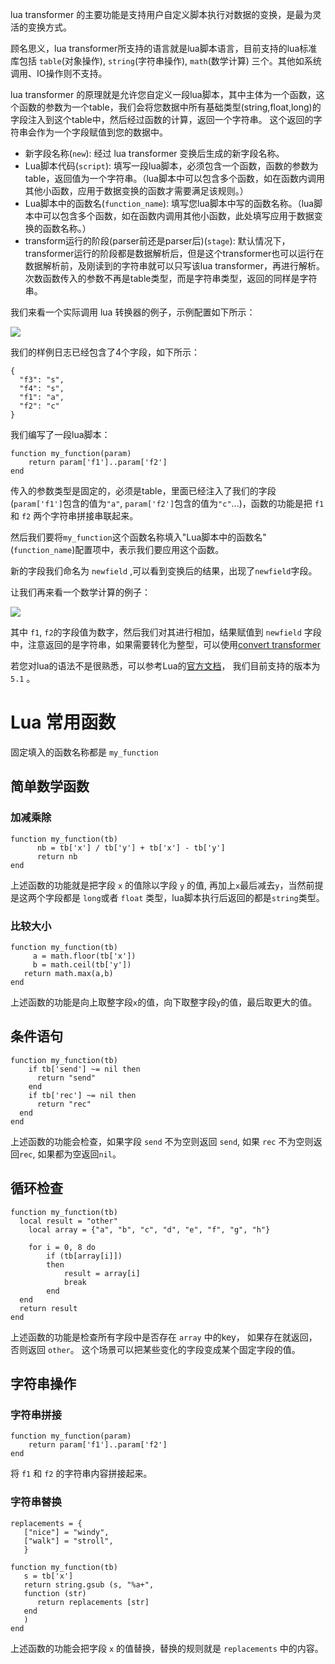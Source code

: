 lua transformer 的主要功能是支持用户自定义脚本执行对数据的变换，是最为灵活的变换方式。

顾名思义，lua transformer所支持的语言就是lua脚本语言，目前支持的lua标准库包括 `table`(对象操作), `string`(字符串操作), `math`(数学计算) 三个。其他如系统调用、IO操作则不支持。

lua transformer 的原理就是允许您自定义一段lua脚本，其中主体为一个函数，这个函数的参数为一个table，我们会将您数据中所有基础类型(string,float,long)的字段注入到这个table中，然后经过函数的计算，返回一个字符串。
这个返回的字符串会作为一个字段赋值到您的数据中。


* 新字段名称(`new`): 经过 lua transformer 变换后生成的新字段名称。
* Lua脚本代码(`script`): 填写一段lua脚本，必须包含一个函数，函数的参数为table，返回值为一个字符串。（lua脚本中可以包含多个函数，如在函数内调用其他小函数，应用于数据变换的函数才需要满足该规则。）
* Lua脚本中的函数名(`function_name`): 填写您lua脚本中写的函数名称。（lua脚本中可以包含多个函数，如在函数内调用其他小函数，此处填写应用于数据变换的函数名称。）
* transform运行的阶段(parser前还是parser后)(`stage`): 默认情况下，transformer运行的阶段都是数据解析后，但是这个transformer也可以运行在数据解析前，及刚读到的字符串就可以只写该lua transformer，再进行解析。次数函数传入的参数不再是table类型，而是字符串类型，返回的同样是字符串。



我们来看一个实际调用 lua 转换器的例子，示例配置如下所示：

![](https://dn-odum9helk.qbox.me/FmMYksiqIzXao6pqgBWsWfy5c1lG)


我们的样例日志已经包含了4个字段，如下所示：

```
{
  "f3": "s",
  "f4": "s",
  "f1": "a",
  "f2": "c"
}
```

我们编写了一段lua脚本：

```
function my_function(param)
	return param['f1']..param['f2']
end
```

传入的参数类型是固定的，必须是table，里面已经注入了我们的字段(`param['f1']`包含的值为`"a"`, `param['f2']`包含的值为`"c"`...)，函数的功能是把 `f1` 和 `f2` 两个字符串拼接串联起来。

然后我们要将`my_function`这个函数名称填入"Lua脚本中的函数名"(`function_name`)配置项中，表示我们要应用这个函数。

新的字段我们命名为 `newfield` ,可以看到变换后的结果，出现了`newfield`字段。


让我们再来看一个数学计算的例子：

![](https://dn-odum9helk.qbox.me/FrBswR1_wNwLVEvJDDVTuEvmLs-0)

其中 `f1`, `f2`的字段值为数字，然后我们对其进行相加，结果赋值到 `newfield` 字段中，注意返回的是字符串，如果需要转化为整型，可以使用[convert transformer](/insight/manual/4789/convert-transformer)



若您对lua的语法不是很熟悉，可以参考Lua的[官方文档](http://www.lua.org/manual/5.1)， 我们目前支持的版本为 `5.1` 。


# Lua 常用函数

固定填入的函数名称都是  `my_function`

## 简单数学函数

### 加减乘除

```
function my_function(tb)
      nb = tb['x'] / tb['y'] + tb['x'] - tb['y']
      return nb
end
```

上述函数的功能就是把字段 `x` 的值除以字段 `y` 的值, 再加上`x`最后减去`y`，当然前提是这两个字段都是 `long`或者 `float` 类型，lua脚本执行后返回的都是`string`类型。


### 比较大小

```
function my_function(tb)
	 a = math.floor(tb['x'])
	 b = math.ceil(tb['y'])
   return math.max(a,b)
end
```

上述函数的功能是向上取整字段`x`的值，向下取整字段`y`的值，最后取更大的值。


## 条件语句

```
function my_function(tb)
    if tb['send'] ~= nil then
      return "send"
    end
    if tb['rec'] ~= nil then
      return "rec"
  end
end
```

上述函数的功能会检查，如果字段 `send` 不为空则返回 `send`, 如果 `rec` 不为空则返回`rec`, 如果都为空返回`nil`。

## 循环检查

```
function my_function(tb)
  local result = "other"
	local array = {"a", "b", "c", "d", "e", "f", "g", "h"}
	
	for i = 0, 8 do
		if (tb[array[i]]) 
		then
			result = array[i]
			break
		end
  end
  return result
end
```

上述函数的功能是检查所有字段中是否存在 `array` 中的key， 如果存在就返回，否则返回 `other`。 这个场景可以把某些变化的字段变成某个固定字段的值。



## 字符串操作

### 字符串拼接

```
function my_function(param)
	return param['f1']..param['f2']
end
```

将 `f1` 和 `f2` 的字符串内容拼接起来。

### 字符串替换

```
replacements = { 
   ["nice"] = "windy",
   ["walk"] = "stroll",
   }

function my_function(tb)
   s = tb['x']
   return string.gsub (s, "%a+", 
   function (str)
      return replacements [str]
   end
   )
end
```

上述函数的功能会把字段 `x` 的值替换，替换的规则就是 `replacements` 中的内容。
